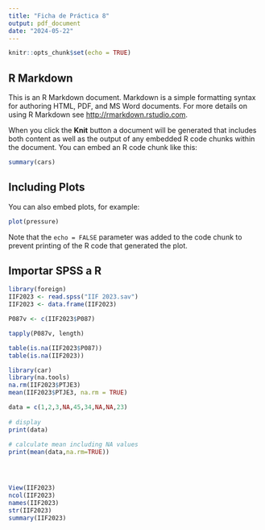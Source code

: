 ---
title: "Ficha de Práctica 8"
output: pdf_document
date: "2024-05-22"
---

```{r setup, include=FALSE}
knitr::opts_chunk$set(echo = TRUE)
```

## R Markdown

This is an R Markdown document. Markdown is a simple formatting syntax for authoring HTML, PDF, and MS Word documents. For more details on using R Markdown see <http://rmarkdown.rstudio.com>.

When you click the **Knit** button a document will be generated that includes both content as well as the output of any embedded R code chunks within the document. You can embed an R code chunk like this:

```{r cars}
summary(cars)
```

## Including Plots

You can also embed plots, for example:

```{r pressure, echo=FALSE}
plot(pressure)
```

Note that the `echo = FALSE` parameter was added to the code chunk to prevent printing of the R code that generated the plot.

## Importar SPSS a R

```{r}
library(foreign) 
IIF2023 <- read.spss("IIF 2023.sav") 
IIF2023 <- data.frame(IIF2023) 

P087v <- c(IIF2023$P087) 

tapply(P087v, length)

table(is.na(IIF2023$P087))
table(is.na(IIF2023))

library(car) 
library(na.tools)
na.rm(IIF2023$PTJE3)
mean(IIF2023$PTJE3, na.rm = TRUE)

data = c(1,2,3,NA,45,34,NA,NA,23) 
  
# display 
print(data) 
  
# calculate mean including NA values 
print(mean(data,na.rm=TRUE)) 




View(IIF2023)
ncol(IIF2023) 
names(IIF2023) 
str(IIF2023) 
summary(IIF2023)

```

